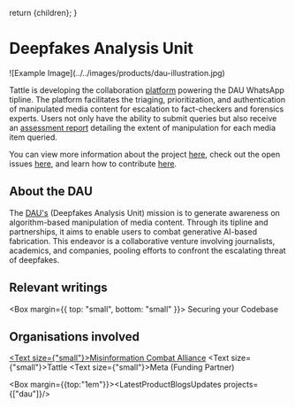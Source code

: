 
  return <DefaultLayoutNarrow>{children}</DefaultLayoutNarrow>;
}


# Deepfakes Analysis Unit

<div style={{textAlign:"center"}}>
    <div style={{width:"750px"}}>
    ![Example Image](../../images/products/dau-illustration.jpg)
    </div>
</div>


Tattle is developing the collaboration [platform](https://github.com/tattle-made/dau) powering the DAU WhatsApp tipline. The platform facilitates the triaging, prioritization, and authentication of manipulated media content for escalation to fact-checkers and forensics experts. Users not only have the ability to submit queries but also receive an [assessment report](https://dau.mcaindia.in/all-reports) detailing the extent of manipulation for each media item queried.

You can view more information about the project [here](https://github.com/tattle-made/DAU), check out the open issues [here](https://github.com/tattle-made/DAU/issues), and learn how to contribute [here](https://github.com/tattle-made/DAU/blob/main/CONTRIBUTING.md).

## About the DAU

The [DAU's](https://dau.mcaindia.in/) (Deepfakes Analysis Unit) mission is to generate awareness on algorithm-based manipulation of media content. Through its tipline and partnerships, it aims to enable users to combat generative AI-based fabrication. This endeavor is a collaborative venture involving journalists, academics, and companies, pooling efforts to confront the escalating threat of deepfakes.

## Relevant writings

<Box margin={{ top: "small", bottom: "small" }}>
<Anchor href="https://tattle.co.in/blog/2024-04-03-securing-feluda-pt1">Securing your Codebase</Anchor>
</Box>


## Organisations involved

<a href="https://mcaindia.in/"><Text size={"small"}>Misinformation Combat Alliance</Text></a>
<Text size={"small"}>Tattle</Text>
<Text size={"small"}>Meta (Funding Partner)</Text>

<Box margin={{top:"1em"}}><LatestProductBlogsUpdates projects={["dau"]}/></Box>

